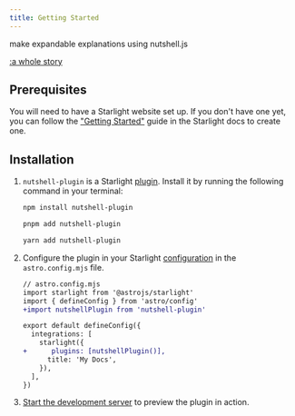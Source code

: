 ```yaml
---
title: Getting Started
---
```


make expandable explanations using nutshell.js

[:a whole story](https://blog.ncase.me/parable-of-the-hill-climber/)

## Prerequisites

You will need to have a Starlight website set up.
If you don't have one yet, you can follow the ["Getting Started"](https://starlight.astro.build/getting-started) guide in the Starlight docs to create one.

## Installation


<Steps>

1. `nutshell-plugin` is a Starlight [plugin](https://starlight.astro.build/reference/plugins/). Install it by running the following command in your terminal:

   <Tabs syncKey="pkg">

   <TabItem label="npm">

   ```sh
   npm install nutshell-plugin
   ```

   </TabItem>

   <TabItem label="pnpm">

   ```sh
   pnpm add nutshell-plugin
   ```

   </TabItem>

   <TabItem label="Yarn">

   ```sh
   yarn add nutshell-plugin
   ```

   </TabItem>

   </Tabs>

2. Configure the plugin in your Starlight [configuration](https://starlight.astro.build/reference/configuration/#plugins) in the `astro.config.mjs` file.

   ```diff lang="js"
   // astro.config.mjs
   import starlight from '@astrojs/starlight'
   import { defineConfig } from 'astro/config'
   +import nutshellPlugin from 'nutshell-plugin'

   export default defineConfig({
     integrations: [
       starlight({
   +      plugins: [nutshellPlugin()],
         title: 'My Docs',
       }),
     ],
   })
   ```

3. [Start the development server](https://starlight.astro.build/getting-started/#start-the-development-server) to preview the plugin in action.

</Steps>
